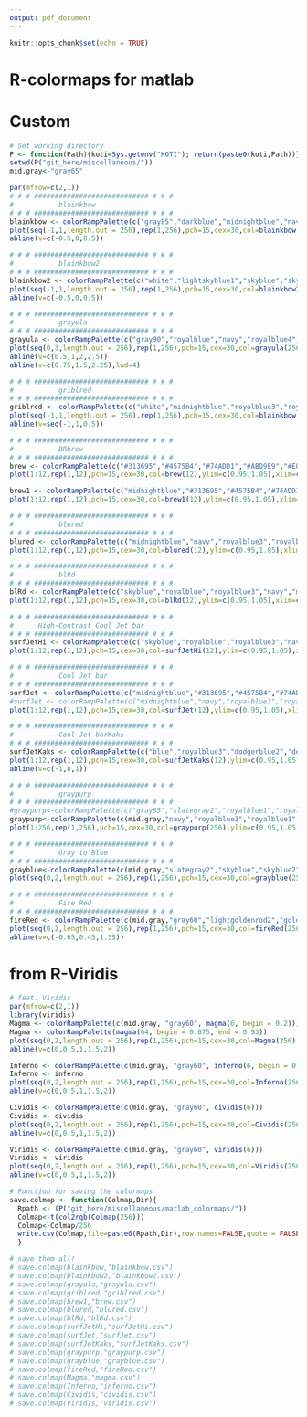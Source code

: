 ```yaml
---
output: pdf_document
---
```


```r
knitr::opts_chunk$set(echo = TRUE)
```

# R-colormaps for matlab
# Custom  
```r
# Set working directory
P <- function(Path){koti=Sys.getenv("KOTI"); return(paste0(koti,Path))}
setwd(P("git_here/miscellaneous/"))
mid.gray<-"gray65"

par(mfrow=c(2,1))
# # # ############################ # # #
#           blainkbow
# # # ############################ # # #
blainkbow <- colorRampPalette(c("gray85","darkblue","midnightblue","navy","royalblue3","royalblue","skyblue3","skyblue","lightskyblue1","forestgreen","chartreuse4","olivedrab4","gold2","darkorange","red","red3"))
plot(seq(-1,1,length.out = 256),rep(1,256),pch=15,cex=30,col=blainkbow(256),ylim=c(0.95,1.05),bty='n',main="blainkbow")
abline(v=c(-0.5,0,0.5))

# # # ############################ # # #
#           blainkbow2
# # # ############################ # # #
blainkbow2 <- colorRampPalette(c("white","lightskyblue1","skyblue","skyblue3","royalblue2","forestgreen","chartreuse4","gold2","darkorange","red","red3"))
plot(seq(-1,1,length.out = 256),rep(1,256),pch=15,cex=30,col=blainkbow2(256),ylim=c(0.95,1.05),bty='n',main="blainkbow2")
abline(v=c(-0.5,0,0.5))

# # # ############################ # # #
#           grayula
# # # ############################ # # #
grayula <- colorRampPalette(c("gray90","royalblue","navy","royalblue4","darkgreen","forestgreen","olivedrab3","olivedrab2","gold2"))
plot(seq(0,3,length.out = 256),rep(1,256),pch=15,cex=30,col=grayula(256),ylim=c(0.95,1.05),bty='n',main="grayula")
abline(v=c(0.5,1,2,2.5))
abline(v=c(0.75,1.5,2.25),lwd=4)

# # # ############################ # # #
#           griblred
# # # ############################ # # #
griblred <- colorRampPalette(c("white","midnightblue","royalblue3","royalblue","skyblue","mediumaquamarine","gold","darkorange","red2","red4"))
plot(seq(-1,1,length.out = 256),rep(1,256),pch=15,cex=30,col=blainkbow(256),ylim=c(0.95,1.05),bty='n',main="griblred")
abline(v=seq(-1,1,0.5))

# # # ############################ # # #
#           BRbrew
# # # ############################ # # #
brew <- colorRampPalette(c("#313695","#4575B4","#74ADD1","#ABD9E9","#E0F3F8",mid.gray,mid.gray,"#FFFFBF","#FEE090","#FDAE61","#F46D43","#A50026"))
plot(1:12,rep(1,12),pch=15,cex=30,col=brew(12),ylim=c(0.95,1.05),xlim=c(-1,11),bty='n',main="brew")

brew1 <- colorRampPalette(c("midnightblue","#313695","#4575B4","#74ADD1","#ABD9E9",mid.gray,mid.gray,"#FEE090","#FDAE61","#F46D43","#A50026","red4"))
plot(1:12,rep(1,12),pch=15,cex=30,col=brew1(12),ylim=c(0.95,1.05),xlim=c(-1,11),bty='n',main="brew1")

# # # ############################ # # #
#           blured
# # # ############################ # # #
blured <- colorRampPalette(c("midnightblue","navy","royalblue3","royalblue","skyblue",mid.gray,mid.gray,"gold","darkorange","orangered","red2","red4"))
plot(1:12,rep(1,12),pch=15,cex=30,col=blured(12),ylim=c(0.95,1.05),xlim=c(-1,11),bty='n',main="blured")

# # # ############################ # # #
#           blRd
# # # ############################ # # #
blRd <- colorRampPalette(c("skyblue","royalblue","royalblue3","navy","midnightblue",mid.gray,mid.gray,"red4","red2","orangered","darkorange","gold"))
plot(1:12,rep(1,12),pch=15,cex=30,col=blRd(12),ylim=c(0.95,1.05),xlim=c(-1,11),bty='n',main="BlRd")

# # # ############################ # # #
#      High-Contrast Cool Jet bar
# # # ############################ # # #
surfJetHi <- colorRampPalette(c("skyblue","royalblue","royalblue3","navy","midnightblue",mid.gray,mid.gray,"gray62","gray60","gray62",mid.gray,mid.gray,"red4","red2","orangered","darkorange","gold"))
plot(1:12,rep(1,12),pch=15,cex=30,col=surfJetHi(12),ylim=c(0.95,1.05),xlim=c(-1,11),bty='n',main="surfJetHi")

# # # ############################ # # #
#           Cool Jet bar
# # # ############################ # # #
surfJet <- colorRampPalette(c("midnightblue","#313695","#4575B4","#74ADD1","#ABD9E9",mid.gray,mid.gray,"gray67","gray70","gray67",mid.gray,mid.gray,"#FEE090","#FDAE61","#F46D43","#A50026","red4"))
#surfJet <- colorRampPalette(c("midnightblue","navy","royalblue3","royalblue","skyblue","gray85","gray85","gold","darkorange","orangered","red2","red4"))
plot(1:12,rep(1,12),pch=15,cex=30,col=surfJet(12),ylim=c(0.95,1.05),xlim=c(-1,11),bty='n',main="surfJet")

# # # ############################ # # #
#           Cool Jet barKaks
# # # ############################ # # #
surfJetKaks <- colorRampPalette(c("blue","royalblue3","dodgerblue2","deepskyblue","skyblue","gray90","gray90","gray95","gray95","gray95","gray95","gray90","gray90","gold","orangered","firebrick4"))
plot(1:12,rep(1,12),pch=15,cex=30,col=surfJetKaks(12),ylim=c(0.95,1.05),xlim=c(-1,11),bty='n',main="surfJetKaks")
abline(v=c(-1,0,1))

# # # ############################ # # #
#           graypurp
# # # ############################ # # #
#graypurp<-colorRampPalette(c("gray85","slategray2","royalblue1","royalblue2","royalblue3","royalblue4","slateblue4","purple4","mediumpurple3"))
graypurp<-colorRampPalette(c(mid.gray,"navy","royalblue3","royalblue1","mediumpurple2","mediumpurple3","purple4"))
plot(1:256,rep(1,256),pch=15,cex=30,col=graypurp(256),ylim=c(0.95,1.05),bty='n',main="graypurp")

# # # ############################ # # #
#           Gray to Blue
# # # ############################ # # #
grayblue<-colorRampPalette(c(mid.gray,"slategray2","skyblue","skyblue2","royalblue","royalblue3","navy","midnightblue"))
plot(seq(0,2,length.out = 256),rep(1,256),pch=15,cex=30,col=grayblue(256),ylim=c(0.95,1.05),xlim=c(-0,2),bty='n',main="grayblue")

# # # ############################ # # #
#           Fire Red
# # # ############################ # # #
fireRed <- colorRampPalette(c(mid.gray,"gray60","lightgoldenrod2","gold","darkorange","orangered","red2","red4"))
plot(seq(0,2,length.out = 256),rep(1,256),pch=15,cex=30,col=fireRed(256),ylim=c(0.95,1.05),xlim=c(-0,2),bty='n',main="fireRed")
abline(v=c(-0.65,0.45,1.55))
```

# from R-Viridis
```r
# feat. Viridis
par(mfrow=c(2,1))
library(viridis)
Magma <- colorRampPalette(c(mid.gray, "gray60", magma(6, begin = 0.2)))
Magma <- colorRampPalette(magma(64, begin = 0.075, end = 0.93))
plot(seq(0,2,length.out = 256),rep(1,256),pch=15,cex=30,col=Magma(256),ylim=c(0.95,1.05),bty='n',main="Magma")
abline(v=c(0,0.5,1,1.5,2))

Inferno <- colorRampPalette(c(mid.gray, "gray60", inferno(6, begin = 0.2)))
Inferno <- inferno
plot(seq(0,2,length.out = 256),rep(1,256),pch=15,cex=30,col=Inferno(256),ylim=c(0.95,1.05),bty='n',main="Inferno")
abline(v=c(0,0.5,1,1.5,2))

Cividis <- colorRampPalette(c(mid.gray, "gray60", cividis(6)))
Cividis <- cividis
plot(seq(0,2,length.out = 256),rep(1,256),pch=15,cex=30,col=Cividis(256),ylim=c(0.95,1.05),bty='n',main="Cividis")
abline(v=c(0,0.5,1,1.5,2))

Viridis <- colorRampPalette(c(mid.gray, "gray60", viridis(6)))
Viridis <- viridis
plot(seq(0,2,length.out = 256),rep(1,256),pch=15,cex=30,col=Viridis(256),ylim=c(0.95,1.05),bty='n',main="Viridis")
abline(v=c(0,0.5,1,1.5,2))
```


```r
# Function for saving the colormaps
save.colmap <- function(Colmap,Dir){
  Rpath <- (P("git_here/miscellaneous/matlab_colormaps/"))
  Colmap<-t(col2rgb(Colmap(256)))
  Colmap<-Colmap/256
  write.csv(Colmap,file=paste0(Rpath,Dir),row.names=FALSE,quote = FALSE) 
  }

# save them all!
# save.colmap(blainkbow,"blainkbow.csv")
# save.colmap(blainkbow2,"blainkbow2.csv")
# save.colmap(grayula,"grayula.csv")
# save.colmap(griblred,"griblred.csv")
# save.colmap(brew1,"brew.csv")
# save.colmap(blured,"blured.csv")
# save.colmap(blRd,"blRd.csv")
# save.colmap(surfJetHi,"surfJetHi.csv")
# save.colmap(surfJet,"surfJet.csv")
# save.colmap(surfJetKaks,"surfJetKaks.csv")
# save.colmap(graypurp,"graypurp.csv")
# save.colmap(grayblue,"grayblue.csv")
# save.colmap(fireRed,"fireRed.csv")
# save.colmap(Magma,"magma.csv")
# save.colmap(Inferno,"inferno.csv")
# save.colmap(Cividis,"cividis.csv")
# save.colmap(Viridis,"viridis.csv")

```

